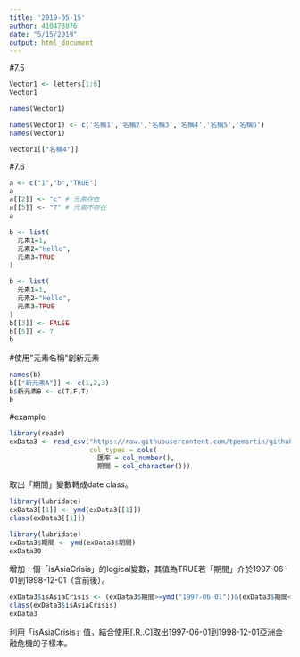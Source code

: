 ```yaml
---
title: '2019-05-15'
author: 410473076
date: "5/15/2019"
output: html_document
---
```


#7.5
```r
Vector1 <- letters[1:6]
Vector1

names(Vector1)
```

```r
names(Vector1) <- c('名稱1','名稱2','名稱3','名稱4','名稱5','名稱6')
names(Vector1)
```

```r
Vector1[["名稱4"]]
```



#7.6
```r
a <- c("1","b","TRUE")
a
a[[2]] <- "c" # 元素存在
a[[5]] <- "7" # 元素不存在
a
```

```r
b <- list(
  元素1=1,
  元素2="Hello",
  元素3=TRUE
)
```

```r
b <- list(
  元素1=1,
  元素2="Hello",
  元素3=TRUE
)
b[[3]] <- FALSE
b[[5]] <- 7
b
```


#使用"元素名稱"創新元素
```r
names(b)
b[["新元素A"]] <- c(1,2,3)
b$新元素B <- c(T,F,T)
b
```


#example

```r
library(readr)
exData3 <- read_csv("https://raw.githubusercontent.com/tpemartin/github-data/master/exData3.csv",
                    col_types = cols(
                      匯率 = col_number(),
                      期間 = col_character()))

```

取出「期間」變數轉成date class。
```r
library(lubridate)
exData3[[1]] <- ymd(exData3[[1]])
class(exData3[[1]])
```

```r
library(lubridate)
exData3$期間 <- ymd(exData3$期間)
exData30
```


增加一個「isAsiaCrisis」的logical變數，其值為TRUE若「期間」介於1997-06-01到1998-12-01（含前後）。
```r
exData3$isAsiaCrisis <- (exData3$期間>=ymd("1997-06-01"))&(exData3$期間<=ymd("1998-12-01"))
class(exData3$isAsiaCrisis)
exData3
```



利用「isAsiaCrisis」值，結合使用[.R,.C]取出1997-06-01到1998-12-01亞洲金融危機的子樣本。
```r

```



















